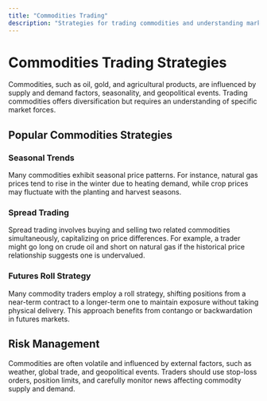 ```yaml
---
title: "Commodities Trading"
description: "Strategies for trading commodities and understanding market forces"
---
```


# Commodities Trading Strategies

Commodities, such as oil, gold, and agricultural products, are influenced by supply and demand factors, seasonality, and geopolitical events. Trading commodities offers diversification but requires an understanding of specific market forces.

## Popular Commodities Strategies

### Seasonal Trends
Many commodities exhibit seasonal price patterns. For instance, natural gas prices tend to rise in the winter due to heating demand, while crop prices may fluctuate with the planting and harvest seasons.

### Spread Trading
Spread trading involves buying and selling two related commodities simultaneously, capitalizing on price differences. For example, a trader might go long on crude oil and short on natural gas if the historical price relationship suggests one is undervalued.

### Futures Roll Strategy
Many commodity traders employ a roll strategy, shifting positions from a near-term contract to a longer-term one to maintain exposure without taking physical delivery. This approach benefits from contango or backwardation in futures markets.

## Risk Management
Commodities are often volatile and influenced by external factors, such as weather, global trade, and geopolitical events. Traders should use stop-loss orders, position limits, and carefully monitor news affecting commodity supply and demand. 